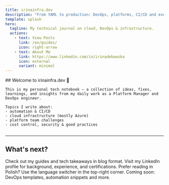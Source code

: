 ```yaml
---
title: irinainfra.dev
description: "From YAML to production: DevOps, platforms, CI/CD and everything I learn along the way."
template: splash
hero:
  tagline: My technical journal on cloud, DevOps & infrastructure.
  actions:
    - text: View Posts
      link: /en/guides/
      icon: right-arrow
    - text: About Me
      link: https://www.linkedin.com/in/irinadebowska
      icon: external
      variant: minimal
---
```



<div style="display: flex; align-items: center;">
  <div style="flex: 1;">
    ## Welcome to irinainfra.dev 👋

    This is my personal tech notebook — a collection of ideas, fixes, learnings, and insights from my daily work as a Platform Manager and DevOps engineer.

    Topics I write about:
    - automation & CI/CD
    - cloud infrastructure (mostly Azure)
    - platform team challenges
    - cost control, security & good practices
  </div>
</div>

---

## What's next?

<CardGrid stagger>
  <a href="/en/guides/" style="text-decoration: none; color: inherit;">
    <Card title="Browse my posts" icon="folder">
      Check out my guides and tech takeaways in blog format.
    </Card>
  </a>
  <a href="https://www.linkedin.com/in/irinadebowska/" style="text-decoration: none; color: inherit;">
    <Card title="Who am I?" icon="user">
      Visit my LinkedIn profile for background, experience, and certifications.
    </Card>
  </a>
  <a href="/pl" style="text-decoration: none; color: inherit;">
    <Card title="Polska wersja" icon="translate">
      Prefer reading in Polish? Use the language switcher in the top-right corner.
    </Card>
  </a>
  <a href="/en/guides/example" style="text-decoration: none; color: inherit;">
    <Card title="Future extensions" icon="rocket">
      Coming soon: DevOps templates, automation snippets and more.
    </Card>
  </a>
</CardGrid>
